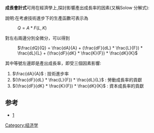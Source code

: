{{unreferenced|time=2010-05-18T09:15:20+00:00}}
'''成長會計式'''可用在經濟學上,探討影響產出成長率的因素(又稱Solow 分解式):

說明:在考慮技術進步下的生產函數可表示為
: <math>Q = A* F(L,K)\,</math>
對左右兩邊分別全微分，可以得到
: <math>\frac{dQ}{Q} = \frac{dA}{A} + (\frac{dF}{dL} * \frac{L}{F}) * \frac{dL}{L} + (\frac{dF}{dK} * \frac{K}{F}) * \frac{dK}{K}</math>

其中等號左邊即是產出成長率，即受三個因素影響:
# <math>\frac{dA}{A} </math> : 技術進步率
# <math>(\frac{dF}{dL} * \frac{L}{F}) * \frac{dL}{L}</math> : 勞動成長率的貢獻
# <math>(\frac{dF}{dK} * \frac{K}{F}) * \frac{dK}{K}</math> : 資本成長率的貢獻

==参考==
* [https://web.archive.org/web/20160304204353/http://www.public.com.tw/2002/exam/course/A/A26010503.pdf]

[[Category:经济学|Category:经济学]]